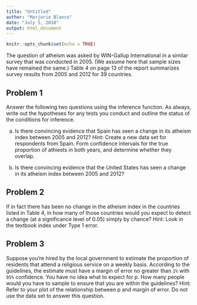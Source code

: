 ---
title: "Untitled"
author: "Marjorie Blanco"
date: "July 5, 2018"
output: html_document
---

```{r setup, include=FALSE}
knitr::opts_chunk$set(echo = TRUE)
```

The question of atheism was asked by WIN-Gallup International in a similar survey that was conducted in 2005. (We assume here that sample sizes have remained the same.) Table 4 on page 13 of the report summarizes survey results from 2005 and 2012 for 39 countries.

## Problem 1

Answer the following two questions using the inference function. As always, write out the hypotheses for any tests you conduct and outline the status of the conditions for inference.

a. Is there convincing evidence that Spain has seen a change in its atheism index between 2005 and 2012?
Hint: Create a new data set for respondents from Spain. Form confidence intervals for the true proportion of athiests in both years, and determine whether they overlap.

b. Is there convincing evidence that the United States has seen a change in its atheism index between 2005 and 2012?


## Problem 2

If in fact there has been no change in the atheism index in the countries listed in Table 4, in how many of those countries would you expect to detect a change (at a significance level of 0.05) simply by chance?
Hint: Look in the textbook index under Type 1 error.


## Problem 3

Suppose you're hired by the local government to estimate the proportion of residents that attend a religious service on a weekly basis. According to the guidelines, the estimate must have a margin of error no greater than `1%` with `95%` confidence. You have no idea what to expect for p. How many people would you have to sample to ensure that you are within the guidelines?
Hint: Refer to your plot of the relationship between p and margin of error. Do not use the data set to answer this question.


